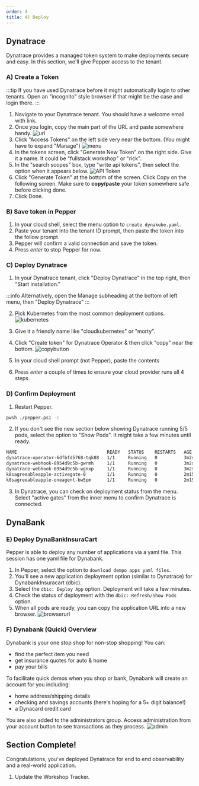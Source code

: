 ---
order: 4
title: 4) Deploy
---

## Dynatrace

Dynatrace provides a managed token system to make deployments secure and easy. In this section, we'll give Pepper access to the tenant.

### A) Create a Token

:::tip
If you have used Dynatrace before it might automatically login to other tenants. Open an "incognito" style browser if that might be the case and login there.
:::

1. Navigate to your Dynatrace tenant. You should have a welcome email with link.
2. Once you login, copy the main part of the URL and paste somewhere handy.
   ![url](/img/deploy0.jpg)
3. Click "Access Tokens" on the left side very near the bottom. (You might have to expand "Manage")
   ![menu](/img/deploy1.jpg)
4. In the tokens screen, click "Generate New Token" on the right side. Give it a name. It could be "fullstack workshop" or "rick".
5. In the "search scopes" box, type "write api tokens", then select the option when it appears below.
   ![API Token](/img/token.jpg)
6. Click "Generate Token" at the bottom of the screen. Click Copy on the following screen. Make sure to **copy/paste** your token somewhere safe before clicking done.
7. Click Done.

### B) Save token in Pepper

1. In your cloud shell, select the menu option to `create dynakube.yaml`.
2. Paste your tenant into the tenant ID prompt, then paste the token into the follow prompt.
3. Pepper will confirm a valid connection and save the token.
4. Press _enter_ to stop Pepper for now.

### C) Deploy Dynatrace

1. In your Dynatrace tenant, click "Deploy Dynatrace" in the top right, then "Start installation."

:::info
Alternatively, open the Manage subheading at the bottom of left menu, then "Deploy Dynatrace"
:::

2. Pick Kubernetes from the most common deployment options.
   ![kubernetes](/img/deploy2.jpg)
3. Give it a friendly name like "cloudkubernetes" or "morty".
4. Click "Create token" for Dynatrace Operator & then click "copy" near the bottom.
   ![copybutton](/img/deploy3.jpg)

5. In your cloud shell prompt (not Pepper), paste the contents

6. Press _enter_ a couple of times to ensure your cloud provider runs all 4 steps.

### D) Confirm Deployment

1. Restart Pepper.

```bash
pwsh ./pepper.ps1 -c
```

2. If you don't see the new section below showing Dynatrace running 5/5 pods, select the option to "Show Pods". It might take a few minutes until ready.

```bash
NAME                                  READY   STATUS    RESTARTS   AGE
dynatrace-operator-6dfbfd5768-tqk88   1/1     Running   0          3m2s
dynatrace-webhook-8954d9c5b-gwrmh     1/1     Running   0          3m2s
dynatrace-webhook-8954d9c5b-wgnxp     1/1     Running   0          3m2s
k8sagreeableapple-activegate-0        1/1     Running   0          2m15s
k8sagreeableapple-oneagent-bw5pm      1/1     Running   0          2m15s
```

3. In Dynatrace, you can check on deployment status from the menu. Select "active gates" from the inner menu to confirm Dynatrace is connected.

## DynaBank

### E) Deploy DynaBankInsuraCart

Pepper is able to deploy any number of applications via a yaml file. This session has one yaml file for Dynabank.

1. In Pepper, select the option to `download dempo apps yaml files`.
2. You'll see a new application deployment option (similar to Dynatrace) for DynabankInsuracart (dbic).
3. Select the `dbic: Deploy App` option. Deployment will take a few minutes.
4. Check the status of deployment with the `dbic: Refresh/Show Pods` option.
5. When all pods are ready, you can copy the application URL into a new browser.
   ![browserurl](/img/appurl.jpg)

### F) Dynabank (Quick) Overview

Dynabank is your one stop shop for non-stop shopping! You can:

- find the perfect item you need
- get insurance quotes for auto & home
- pay your bills

To facilitate quick demos when you shop or bank, Dynabank will create an account for you including:

- home address/shipping details
- checking and savings accounts (here's hoping for a 5+ digit balance!)
- a Dynacard credit card

You are also added to the administrators group. Access administration from your account button to see transactions as they process.
![admin](/img/admin.jpg)

## Section Complete!

Congratulations, you've deployed Dynatrace for end to end observability and a real-world application.

1. Update the Workshop Tracker.
